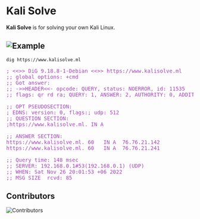 
# Kali Solve

**Kali Solve** is for solving your own Kali Linux.


<Bleed>![Example](https://www.kalisolve.ml/demo.png)</Bleed>
----------------------------------------

```bash
dig https://www.kalisolve.ml
```


<pre><font color="#A347BA">; &lt;&lt;&gt;&gt; DiG 9.18.8-1-Debian &lt;&lt;&gt;&gt; https://www.kalisolve.ml</font>
<font color="#A347BA">;; global options: +cmd</font>
<font color="#A347BA">;; Got answer:</font>
<font color="#A347BA">;; -&gt;&gt;HEADER&lt;&lt;- opcode: QUERY, status: NOERROR, id: 11535</font>
<font color="#A347BA">;; flags: qr rd ra; QUERY: 1, ANSWER: 2, AUTHORITY: 0, ADDITIONAL: 1</font>

<font color="#A347BA">;; OPT PSEUDOSECTION:</font>
<font color="#A347BA">; EDNS: version: 0, flags:; udp: 512</font>
<font color="#A347BA">;; QUESTION SECTION:</font>
<font color="#A347BA">;https://www.kalisolve.ml.</font>	<font color="#A347BA">IN</font>	<font color="#A347BA">A</font>

<font color="#A347BA">;; ANSWER SECTION:</font>
<font color="#A347BA">https://www.kalisolve.ml. 60</font>	<font color="#A347BA">IN</font>	<font color="#A347BA">A</font>	<font color="#A347BA">76.76.21.142</font>
<font color="#A347BA">https://www.kalisolve.ml. 60</font>	<font color="#A347BA">IN</font>	<font color="#A347BA">A</font>	<font color="#A347BA">76.76.21.241</font>

<font color="#A347BA">;; Query time: 148 msec</font>
<font color="#A347BA">;; SERVER: 192.168.0.1#53(192.168.0.1) (UDP)</font>
<font color="#A347BA">;; WHEN: Sat Nov 26 20:01:53 +06 2022</font>
<font color="#A347BA">;; MSG SIZE  rcvd: 85</font>
</pre>


## Contributors

![Contributors](https://4.vercel.app/github/contributors/MohammadTaseenKhan/kali-solve?strokeopacity=1)

